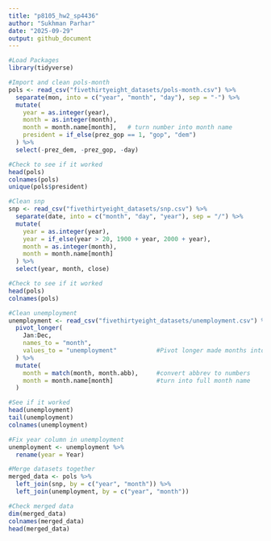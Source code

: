 ```yaml
---
title: "p8105_hw2_sp4436"
author: "Sukhman Parhar"
date: "2025-09-29"
output: github_document
---
```


```r
#Load Packages 
library(tidyverse)

#Import and clean pols-month
pols <- read_csv("fivethirtyeight_datasets/pols-month.csv") %>%
  separate(mon, into = c("year", "month", "day"), sep = "-") %>%
  mutate(
    year = as.integer(year),
    month = as.integer(month),
    month = month.name[month],   # turn number into month name
    president = if_else(prez_gop == 1, "gop", "dem")
  ) %>%
  select(-prez_dem, -prez_gop, -day)

#Check to see if it worked 
head(pols)
colnames(pols)
unique(pols$president)

#Clean snp
snp <- read_csv("fivethirtyeight_datasets/snp.csv") %>%
  separate(date, into = c("month", "day", "year"), sep = "/") %>%
  mutate(
    year = as.integer(year),
    year = if_else(year > 20, 1900 + year, 2000 + year),
    month = as.integer(month),
    month = month.name[month]
  ) %>%
  select(year, month, close)

#Check to see if it worked 
head(pols)
colnames(pols)

#Clean unemployment 
unemployment <- read_csv("fivethirtyeight_datasets/unemployment.csv") %>%
  pivot_longer(
    Jan:Dec,
    names_to = "month",
    values_to = "unemployment"           #Pivot longer made months into rows
  ) %>%
  mutate(
    month = match(month, month.abb),     #convert abbrev to numbers
    month = month.name[month]            #turn into full month name
  )

#See if it worked 
head(unemployment)
tail(unemployment)
colnames(unemployment)

#Fix year column in unemployment 
unemployment <- unemployment %>%
  rename(year = Year)

#Merge datasets together
merged_data <- pols %>%
  left_join(snp, by = c("year", "month")) %>%
  left_join(unemployment, by = c("year", "month"))

#Check merged data 
dim(merged_data)
colnames(merged_data)
head(merged_data)


```


